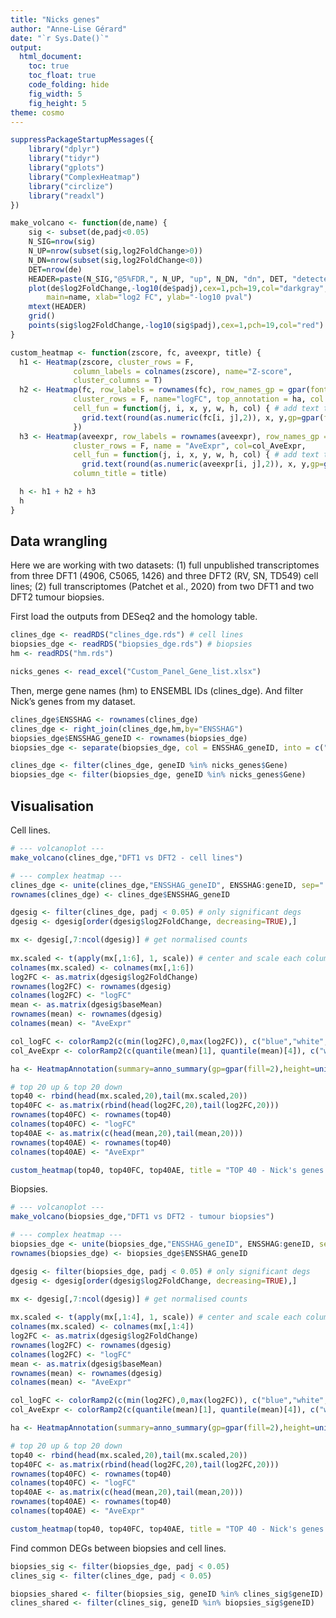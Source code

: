```yaml
---
title: "Nicks genes"
author: "Anne-Lise Gérard"
date: "`r Sys.Date()`"
output:
  html_document:
    toc: true
    toc_float: true
    code_folding: hide
    fig_width: 5
    fig_height: 5
theme: cosmo
---
```


```r

suppressPackageStartupMessages({
    library("dplyr")
    library("tidyr")
    library("gplots")
    library("ComplexHeatmap")
    library("circlize")
    library("readxl")
})

```

```r
make_volcano <- function(de,name) {
    sig <- subset(de,padj<0.05)
    N_SIG=nrow(sig)
    N_UP=nrow(subset(sig,log2FoldChange>0))
    N_DN=nrow(subset(sig,log2FoldChange<0))
    DET=nrow(de)
    HEADER=paste(N_SIG,"@5%FDR,", N_UP, "up", N_DN, "dn", DET, "detected")
    plot(de$log2FoldChange,-log10(de$padj),cex=1,pch=19,col="darkgray",
        main=name, xlab="log2 FC", ylab="-log10 pval")
    mtext(HEADER)
    grid()
    points(sig$log2FoldChange,-log10(sig$padj),cex=1,pch=19,col="red")
}

custom_heatmap <- function(zscore, fc, aveexpr, title) {
  h1 <- Heatmap(zscore, cluster_rows = F,
              column_labels = colnames(zscore), name="Z-score",
              cluster_columns = T)
  h2 <- Heatmap(fc, row_labels = rownames(fc), row_names_gp = gpar(fontsize = 6),
              cluster_rows = F, name="logFC", top_annotation = ha, col = col_logFC,
              cell_fun = function(j, i, x, y, w, h, col) { # add text to each grid
                grid.text(round(as.numeric(fc[i, j],2)), x, y,gp=gpar(fontsize=6))
              })
  h3 <- Heatmap(aveexpr, row_labels = rownames(aveexpr), row_names_gp = gpar(fontsize = 6),
              cluster_rows = F, name = "AveExpr", col=col_AveExpr,
              cell_fun = function(j, i, x, y, w, h, col) { # add text to each grid
                grid.text(round(as.numeric(aveexpr[i, j],2)), x, y,gp=gpar(fontsize=6))},
              column_title = title)

  h <- h1 + h2 + h3
  h
}
```


## Data wrangling

Here we are working with two datasets:
(1) full unpublished transcriptomes from three DFT1 (4906, C5065, 1426) and three DFT2 (RV, SN, TD549) cell lines;
(2) full transcriptomes (Patchet et al., 2020) from two DFT1 and two DFT2 tumour biopsies.

First load the outputs from DESeq2 and the homology table.

```r

clines_dge <- readRDS("clines_dge.rds") # cell lines
biopsies_dge <- readRDS("biopsies_dge.rds") # biopsies
hm <- readRDS("hm.rds") 

nicks_genes <- read_excel("Custom_Panel_Gene_list.xlsx")

```

Then, merge gene names (hm) to ENSEMBL IDs (clines_dge). And filter Nick's genes from my dataset.

```r

clines_dge$ENSSHAG <- rownames(clines_dge)
clines_dge <- right_join(clines_dge,hm,by="ENSSHAG")
biopsies_dge$ENSSHAG_geneID <- rownames(biopsies_dge)
biopsies_dge <- separate(biopsies_dge, col = ENSSHAG_geneID, into = c("ENSSHAG", "geneID"), sep = " ")

clines_dge <- filter(clines_dge, geneID %in% nicks_genes$Gene)
biopsies_dge <- filter(biopsies_dge, geneID %in% nicks_genes$Gene)

```

## Visualisation

Cell lines.

```r

# --- volcanoplot ---
make_volcano(clines_dge,"DFT1 vs DFT2 - cell lines")

# --- complex heatmap ---
clines_dge <- unite(clines_dge,"ENSSHAG_geneID", ENSSHAG:geneID, sep=" ", remove=F)
rownames(clines_dge) <- clines_dge$ENSSHAG_geneID

dgesig <- filter(clines_dge, padj < 0.05) # only significant degs
dgesig <- dgesig[order(dgesig$log2FoldChange, decreasing=TRUE),]

mx <- dgesig[,7:ncol(dgesig)] # get normalised counts
 
mx.scaled <- t(apply(mx[,1:6], 1, scale)) # center and scale each column (Z-score)
colnames(mx.scaled) <- colnames(mx[,1:6])
log2FC <- as.matrix(dgesig$log2FoldChange)
rownames(log2FC) <- rownames(dgesig)
colnames(log2FC) <- "logFC"
mean <- as.matrix(dgesig$baseMean)
rownames(mean) <- rownames(dgesig)
colnames(mean) <- "AveExpr"

col_logFC <- colorRamp2(c(min(log2FC),0,max(log2FC)), c("blue","white","red"))
col_AveExpr <- colorRamp2(c(quantile(mean)[1], quantile(mean)[4]), c("white","red"))

ha <- HeatmapAnnotation(summary=anno_summary(gp=gpar(fill=2),height=unit(2, "cm")))

# top 20 up & top 20 down
top40 <- rbind(head(mx.scaled,20),tail(mx.scaled,20))
top40FC <- as.matrix(rbind(head(log2FC,20),tail(log2FC,20)))
rownames(top40FC) <- rownames(top40)
colnames(top40FC) <- "logFC"
top40AE <- as.matrix(c(head(mean,20),tail(mean,20)))
rownames(top40AE) <- rownames(top40)
colnames(top40AE) <- "AveExpr"

custom_heatmap(top40, top40FC, top40AE, title = "TOP 40 - Nick's genes - cell lines")

```
Biopsies.

```r

# --- volcanoplot ---
make_volcano(biopsies_dge,"DFT1 vs DFT2 - tumour biopsies")

# --- complex heatmap ---
biopsies_dge <- unite(biopsies_dge,"ENSSHAG_geneID", ENSSHAG:geneID, sep=" ", remove=F)
rownames(biopsies_dge) <- biopsies_dge$ENSSHAG_geneID

dgesig <- filter(biopsies_dge, padj < 0.05) # only significant degs
dgesig <- dgesig[order(dgesig$log2FoldChange, decreasing=TRUE),]

mx <- dgesig[,7:ncol(dgesig)] # get normalised counts
 
mx.scaled <- t(apply(mx[,1:4], 1, scale)) # center and scale each column (Z-score)
colnames(mx.scaled) <- colnames(mx[,1:4])
log2FC <- as.matrix(dgesig$log2FoldChange)
rownames(log2FC) <- rownames(dgesig)
colnames(log2FC) <- "logFC"
mean <- as.matrix(dgesig$baseMean)
rownames(mean) <- rownames(dgesig)
colnames(mean) <- "AveExpr"

col_logFC <- colorRamp2(c(min(log2FC),0,max(log2FC)), c("blue","white","red"))
col_AveExpr <- colorRamp2(c(quantile(mean)[1], quantile(mean)[4]), c("white","red"))

ha <- HeatmapAnnotation(summary=anno_summary(gp=gpar(fill=2),height=unit(2, "cm")))

# top 20 up & top 20 down
top40 <- rbind(head(mx.scaled,20),tail(mx.scaled,20))
top40FC <- as.matrix(rbind(head(log2FC,20),tail(log2FC,20)))
rownames(top40FC) <- rownames(top40)
colnames(top40FC) <- "logFC"
top40AE <- as.matrix(c(head(mean,20),tail(mean,20)))
rownames(top40AE) <- rownames(top40)
colnames(top40AE) <- "AveExpr"

custom_heatmap(top40, top40FC, top40AE, title = "TOP 40 - Nick's genes - tumour biopsies")

```

Find common DEGs between biopsies and cell lines.

```r
biopsies_sig <- filter(biopsies_dge, padj < 0.05)
clines_sig <- filter(clines_dge, padj < 0.05)

biopsies_shared <- filter(biopsies_sig, geneID %in% clines_sig$geneID)
clines_shared <- filter(clines_sig, geneID %in% biopsies_sig$geneID)

```



